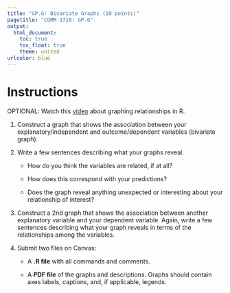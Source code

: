 ---
title: "GP.G: Bivariate Graphs (10 points)"
pagetitle: "COMM 3710: GP.G"
output:
  html_document:
    toc: true
    toc_float: true
    theme: united
urlcolor: blue
---

# Instructions

OPTIONAL: Watch this [video](https://youtu.be/IZoCbCQRmUE) about graphing relationships in R.

1. Construct a graph that shows the association between your explanatory/independent and outcome/dependent variables (bivariate graph).

2. Write a few sentences describing what your graphs reveal.
    <ul>
    <li> How do you think the variables are related, if at all?
    <li> How does this correspond with your predictions?
    <li> Does the graph reveal anything unexpected or interesting about your relationship of interest?
    </ul>
    
3. Construct a 2nd graph that shows the association between another explanatory variable and your dependent variable. Again, write a few sentences describing what your graph reveals in terms of the relationships among the variables.

4. Submit two files on Canvas:
   <ul>
   <li> A **.R file** with all commands and comments.
   <li> A **PDF file** of the graphs and descriptions. Graphs should contain axes labels, captions, and, if applicable, legends.
   </ul>

